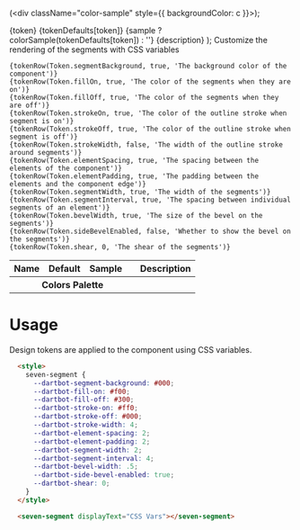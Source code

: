 
  (<div className="color-sample" style={{ backgroundColor: c  }}></div>);

  <tr>
    <td>{token}</td>
    <td>{tokenDefaults[token]}</td>
    <td>{sample ? colorSample(tokenDefaults[token]) : ''}</td>
    <td></td>
    <td>{description} </td>
  </tr>
);

<Meta title="Design Tokens" name="tokens" />

<style>
  {`
    .color-sample {
      width: 4em;
      height: 1.5em;
      border-radius: .2em;
    }

    tbody > tr > td:nth-child(1) {
      white-space: nowrap;
    }
  `}
</style>

<Title>Design Tokens</Title>
<Subtitle>Customize the rendering of the segments with CSS variables</Subtitle>

<table>
  <thead>
    <tr>
      <th>Name</th>
      <th>Default</th>
      <th>Sample</th>
      <th></th>
      <th>Description</th>
    </tr>
  </thead>
  <tbody>
    <tr>
      <th colSpan="4">
      Colors Palette
      </th>
    </tr>

    {tokenRow(Token.segmentBackground, true, 'The background color of the component')}
    {tokenRow(Token.fillOn, true, 'The color of the segments when they are on')}
    {tokenRow(Token.fillOff, true, 'The color of the segments when they are off')}
    {tokenRow(Token.strokeOn, true, 'The color of the outline stroke when segment is on')}
    {tokenRow(Token.strokeOff, true, 'The color of the outline stroke when segment is off')}
    {tokenRow(Token.strokeWidth, false, 'The width of the outline stroke around segments')}
    {tokenRow(Token.elementSpacing, true, 'The spacing between the elements of the component')}
    {tokenRow(Token.elementPadding, true, 'The padding between the elements and the component edge')}
    {tokenRow(Token.segmentWidth, true, 'The width of the segments')}
    {tokenRow(Token.segmentInterval, true, 'The spacing between individual segments of an element')}
    {tokenRow(Token.bevelWidth, true, 'The size of the bevel on the segments')}
    {tokenRow(Token.sideBevelEnabled, false, 'Whether to show the bevel on the segments')}
    {tokenRow(Token.shear, 0, 'The shear of the segments')}
  </tbody>
</table>

# Usage

Design tokens are applied to the component using CSS variables.

```html
  <style>
    seven-segment {
      --dartbot-segment-background: #000;
      --dartbot-fill-on: #f00;
      --dartbot-fill-off: #300;
      --dartbot-stroke-on: #ff0;
      --dartbot-stroke-off: #000;
      --dartbot-stroke-width: 4;
      --dartbot-element-spacing: 2;
      --dartbot-element-padding: 2;
      --dartbot-segment-width: 2;
      --dartbot-segment-interval: 4;
      --dartbot-bevel-width: .5;
      --dartbot-side-bevel-enabled: true;
      --dartbot-shear: 0;
    }
  </style>

  <seven-segment displayText="CSS Vars"></seven-segment>

```

<style>
{`
  seven-segment {
    aspect-ratio: 5 / 1.5;
    ${Token.segmentBackground}: #200;
    ${Token.fillOn}: #f00;
    ${Token.fillOff}: #300;
    ${Token.strokeOn}: #ff0;
    ${Token.strokeOff}: #000;
    ${Token.strokeWidth}: 4;
    ${Token.elementSpacing}: 4;
    ${Token.elementPadding}: 2;
    ${Token.segmentWidth}: 2;
    ${Token.segmentInterval}: 4;
    ${Token.bevelWidth}: .5;
    ${Token.sideBevelEnabled}: true;
    ${Token.shear}: 0;
  }
`}
</style>

<seven-segment displayText="CSS"></seven-segment>
